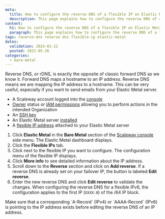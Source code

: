 ```yaml
---
meta:
  title: How to configure the reverse DNS of a flexible IP on Elastic Metal servers
  description: This page explains how to configure the reverse DNS of a flexible IP on Elastic Metal servers
content:
  h1: How to configure the reverse DNS of a flexible IP on Elastic Metal servers
  paragraph: This page explains how to configure the reverse DNS of a flexible IP on Elastic Metal servers
tags: reverse-dns reverse dns flexible-ip elastic-metal
dates:
  validation: 2024-01-22
  posted: 2021-05-26
categories:
  - bare-metal
---
```


Reverse DNS, or rDNS, is exactly the opposite of classic forward DNS as we know it. Forward DNS maps a hostname to an IP address. Reverse DNS means we are mapping the IP address to a hostname. This can be very useful, especially if you want to send emails from your Elastic Metal server.

<Macro id="requirements" />

- A Scaleway account logged into the [console](https://console.scaleway.com/)
- [Owner](/identity-and-access-management/iam/concepts/#owner) status or [IAM permissions](/identity-and-access-management/iam/concepts/#permission) allowing you to perform actions in the intended Organization
- An [SSH key](/identity-and-access-management/organizations-and-projects/how-to/create-ssh-key/)
- An Elastic Metal server [installed](/bare-metal/elastic-metal/quickstart/#how-to-create-an-elastic-metal-server)
- A [flexible IP address](/bare-metal/elastic-metal/how-to/attach-detach-flexible-ip/) attached to your Elastic Metal server


1. Click **Elastic Metal** in the **Bare Metal** section of the [Scaleway console](https://console.scaleway.com/) side menu. The Elastic Metal dashboard displays.
2. Click the **Flexible IPs** tab.
3. Click <Icon name="more" /> next to the flexible IP you want to configure. The configuration menu of the flexible IP displays.
4. Click **More info** to see detailed information about the IP address.
5. Scroll down to the **Reverse** section and click on **Add reverse**.
    <Message type="note">
      If a reverse DNS is already set on your failover IP, the button is labeled **Edit reverse**.
    </Message>
6. Enter the new reverse DNS and click **Edit reverse** to validate the changes.
    <Message type="important">
      When configuring the reverse DNS for a flexible IPv6, the configuration applies to the first IP (`XXXX:0`) of the /64 IP block.
    </Message>

<Message type="note">
  Make sure that a corresponding `A-Record` (IPv4) or `AAAA-Record` (IPv6) is pointing to the IP address exists before editing the reverse DNS of an IP address.
</Message>


